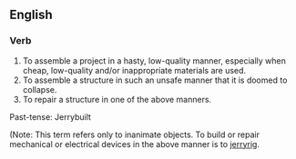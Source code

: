 ==English==
===Verb===

#To assemble a project in a hasty, low-quality manner, especially when cheap, low-quality and/or inappropriate materials are used.
#To assemble a structure in such an unsafe manner that it is doomed to collapse.
#To repair a structure in one of the above manners.

Past-tense:  Jerrybuilt

(Note:  This term refers only to inanimate objects.  To build or repair mechanical or electrical devices in the above manner is to [[jerryrig|jerryrig]].